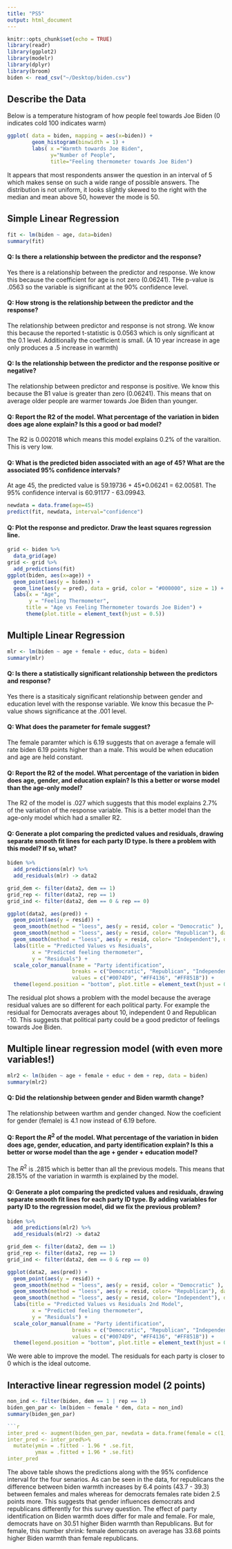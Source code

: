 ```yaml
---
title: "PS5"
output: html_document
---
```


```r
knitr::opts_chunk$set(echo = TRUE)
library(readr)
library(ggplot2)
library(modelr)
library(dplyr)
library(broom)
biden <- read_csv("~/Desktop/biden.csv")
```

## Describe the Data

Below is a temperature histogram of how people feel towards Joe Biden (0 indicates cold 100 indicates warm)

```r
ggplot( data = biden, mapping = aes(x=biden)) + 
        geom_histogram(binwidth = 1) + 
        labs( x ="Warmth towards Joe Biden", 
              y="Number of People",
              title="Feeling thermometer towards Joe Biden")
```

It appears that most respondents answer the question in an interval of 5 which makes sense on such a wide range of possible answers.  The distribution is not uniform, it looks slightly skewed to the right with the median and mean above 50, however the mode is 50.

## Simple Linear Regression

```r
fit <- lm(biden ~ age, data=biden)
summary(fit) 
```

#### Q: Is there a relationship between the predictor and the response?  
Yes there is a relationship between the predictor and response.  We know this because the coefficient for age is not zero (0.06241).  THe p-value is .0563 so the variable is significant at the 90% confidence level.

#### Q: How strong is the relationship between the predictor and the response?  
The relationship between predictor and response is not strong.  We know this because the reported t-statistic is 0.0563 which is only significant at the 0.1 level.  Additionally the coefficient is small.  (A 10 year increase in age only produces a .5 increase in warmth)

#### Q: Is the relationship between the predictor and the response positive or negative?
The relationship between predictor and response is positive.  We know this because the B1 value is greater than zero (0.06241).  This means that on average older people are warmer towards Joe Biden than younger.

#### Q: Report the R2 of the model. What percentage of the variation in biden does age alone explain? Is this a good or bad model?
The R2 is 0.002018 which means this model explains 0.2% of the varaition.  This is very low.

#### Q: What is the predicted biden associated with an age of 45? What are the associated 95% confidence intervals?
At age 45, the predicted value is 59.19736 + 45*0.06241 = 62.00581.  The 95% confidence interval is 60.91177 - 63.09943.

```r
newdata = data.frame(age=45)
predict(fit, newdata, interval="confidence") 
```

#### Q: Plot the response and predictor. Draw the least squares regression line.
```r
grid <- biden %>% 
  data_grid(age) 
grid <- grid %>% 
  add_predictions(fit)
ggplot(biden, aes(x=age)) +
  geom_point(aes(y = biden)) +
  geom_line(aes(y = pred), data = grid, color = "#000000", size = 1) +
  labs(x = "Age", 
       y = "Feeling Thermometer", 
      title = "Age vs Feeling Thermometer towards Joe Biden") +
      theme(plot.title = element_text(hjust = 0.5))
```

## Multiple Linear Regression

```r
mlr <- lm(biden ~ age + female + educ, data = biden)
summary(mlr) 
```

#### Q: Is there a statistically significant relationship between the predictors and response?
Yes there is a stasiticaly significant relationship between gender and education level with the response variable.  We know this becasue the P-value shows significance at the .001 level.

#### Q: What does the parameter for female suggest?
The female paramter which is 6.19 suggests that on average a female will rate biden 6.19 points higher than a male.  This would be when education and age are held constant.

#### Q: Report the R2 of the model. What percentage of the variation in biden does age, gender, and education explain? Is this a better or worse model than the age-only model?
The R2 of the model is .027 which suggests that this model explains 2.7% of the variation of the response variable.  This is a better model than the age-only model which had a smaller R2.

#### Q: Generate a plot comparing the predicted values and residuals, drawing separate smooth fit lines for each party ID type. Is there a problem with this model? If so, what?

```r
biden %>%
  add_predictions(mlr) %>%
  add_residuals(mlr) -> data2

grid_dem <- filter(data2, dem == 1)
grid_rep <- filter(data2, rep == 1)
grid_ind <- filter(data2, dem == 0 & rep == 0)

ggplot(data2, aes(pred)) +
  geom_point(aes(y = resid)) +
  geom_smooth(method = "loess", aes(y = resid, color = "Democratic" ), data = grid_dem) +
  geom_smooth(method = "loess", aes(y = resid, color= "Republican"), data = grid_rep) +
  geom_smooth(method = "loess", aes(y = resid, color= "Independent"), data = grid_ind) +
  labs(title = "Predicted Values vs Residuals",
        x = "Predicted feeling thermometer",
        y = "Residuals") + 
  scale_color_manual(name = "Party identification",
                     breaks = c("Democratic", "Republican", "Independent"),
                     values = c("#0074D9", "#FF4136", "#FF851B")) +
  theme(legend.position = "bottom", plot.title = element_text(hjust = 0.5))
```
The residual plot shows a problem with the model because the average residual values are so different for each political party.  For example the residual for Democrats averages about 10, independent 0 and Republican -10.  This suggests that political party could be a good predictor of feelings towards Joe Biden.

## Multiple linear regression model (with even more variables!) 

```r
mlr2 <- lm(biden ~ age + female + educ + dem + rep, data = biden)
summary(mlr2) 
```
#### Q: Did the relationship between gender and Biden warmth change?
The relationship between warthm and gender changed.  Now the coeficient for gender (female) is 4.1 now instead of 6.19 before.

#### Q: Report the $R^2$ of the model. What percentage of the variation in biden does age, gender, education, and party identification explain? Is this a better or worse model than the age + gender + education model?
The $R^2$ is .2815 which is better than all the previous models.  This means that 28.15% of the variation in warmth is explained by the model.

#### Q: Generate a plot comparing the predicted values and residuals, drawing separate smooth fit lines for each party ID type. By adding variables for party ID to the regression model, did we fix the previous problem?

```r
biden %>%
  add_predictions(mlr2) %>%
  add_residuals(mlr2) -> data2

grid_dem <- filter(data2, dem == 1)
grid_rep <- filter(data2, rep == 1)
grid_ind <- filter(data2, dem == 0 & rep == 0)

ggplot(data2, aes(pred)) +
  geom_point(aes(y = resid)) +
  geom_smooth(method = "loess", aes(y = resid, color = "Democratic" ), data = grid_dem) +
  geom_smooth(method = "loess", aes(y = resid, color= "Republican"), data = grid_rep) +
  geom_smooth(method = "loess", aes(y = resid, color= "Independent"), data = grid_ind) +
  labs(title = "Predicted Values vs Residuals 2nd Model",
        x = "Predicted feeling thermometer",
        y = "Residuals") + 
  scale_color_manual(name = "Party identification",
                     breaks = c("Democratic", "Republican", "Independent"),
                     values = c("#0074D9", "#FF4136", "#FF851B")) +
  theme(legend.position = "bottom", plot.title = element_text(hjust = 0.5))
```

We were able to improve the model.  The residuals for each party is closer to 0 which is the ideal outcome.

## Interactive linear regression model (2 points)

```r
non_ind <- filter(biden, dem == 1 | rep == 1)
biden_gen_par <- lm(biden ~ female * dem, data = non_ind)
summary(biden_gen_par)

```r
inter_pred <- augment(biden_gen_par, newdata = data.frame(female = c(1, 0, 1, 0), dem = c(1, 1, 0, 0)))
inter_pred <- inter_pred%>%
  mutate(ymin = .fitted - 1.96 * .se.fit,
         ymax = .fitted + 1.96 * .se.fit)
inter_pred
```
The above table shows the predictions along with the 95% confidence interval for the four senarios.  As can be seen in the data, for republicans the difference between biden warmth increases by 6.4 points (43.7 - 39.3) between females and males whereas for democrats females rate biden 2.5 points more.  This suggests that gender influences democrats and republicans differently for this survey question.  The effect of party identification on Biden warmth does differ for male and female. For male, democrats have on 30.51 higher Biden warmth than Republicans. But for female, this number shrink: female democrats on average has 33.68 points higher Biden warmth than female republicans.


